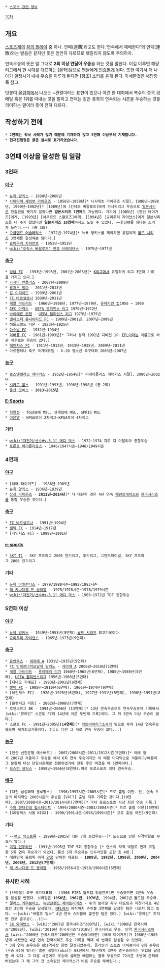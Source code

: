  * [[스포츠 관련 정보]]

[[목차]]
== 개요 ==
[[스포츠]]계의 [[꿈의 플레이]] 중 하나. 연패(連覇)라고도 한다.'연속해서 패배한다'의 연패(連敗)와는 발음은 같지만 뜻은 엄연히 다르므로 헷갈리지 않도록 주의하자. 

연속우승의 뜻은 말 그대로 '''2회 이상 연달아 우승'''을 하는 것을 말한다. 이걸 이루면 해당 리그에서 한 시대를 대표하는 [본좌]팀으로 팬들에게 [[인증]]받게 된다. 또한 여기서 더 나아가 일정시기 내내 우승을 이루게 된다면 [왕조] 소리를 듣게 된다. 자세한것은 해당항목 참고.

덧붙여 [[올림픽]]에서 나오는 ~관왕이라는 표현이 있으나 이건 한 대회에서 복수의 종목 금메달 혹은 1위를 따내는 것을 말하고 연패는 같은 종목의 연속되는 시즌을 우승하는 것을 의미하는 말이라 뜻이 전혀 다르다.

== 작성하기 전에 ==
 * '''2연패는 워낙 사례가 많기 때문에 기재하지 않고 3연패 이상부터 기재합니다.'''
 * '''현재진행형은 굵은 글씨로 표기하였습니다.'''

== 3연패 이상을 달성한 팀 일람 ==
=== 3연패 ===
==== [[야구]] ====
 * [[뉴욕 양키스]] - 1998년~2000년
 * [[사이타마 세이부 라이온즈]] - 1956년~1958년[* 니시테츠 라이온즈 시절], 1986년~1988년, 1990년~1992년[* [1989년]에 [킨테츠 버팔로즈]에게 퍼시픽리그 우승으로 [[일본시리즈]] 진출권을 뺏기지 않았다면 '''일본시리즈 7연패'''도 가능했다. 거기에 [1985년] [한신 타이거즈]에게, [1993년] [야쿠르트 스왈로즈]에게, [1994년] [요미우리 자이언츠]에게 일본시리즈를 내 주지 않았다면 '''일본시리즈 10연패'''까지도 노릴 수 있었다. ~~한신팬들 화나는 소리가 들린다.~~] (총 3회)
 * [[오클랜드 어슬레틱스]] - 1972년~1974년[* 뉴욕 양키스를 제외하면 유일하게 [[월드 시리즈]] 3연패를 달성해본 팀이다.]
 * [[요미우리 자이언츠]] - 1951년~1953년
 * [[wiki:"오릭스 버팔로즈" 한큐 브레이브스]] - 1975년~1977년

==== [[축구]] ====
 * [[성남 FC]] - 1993년~1995년, 2001년~2003년[* [[K리그]]에서 유일하게 리그 3연패 기록을 가지고 있다.]
 * [[가시마 앤틀러스]] - 2007년~2009년
 * [[광저우 헝다]] - 2011년~2013년
 * [[알 이티하드]] - 1999년~2001년 
 * [[FC 바르셀로나]] 2009년~2011년
 * [[레알 마드리드]] - 1966년~1968년, 1977년~1979년, [[유러피언 컵]]1956 ~ 1960
 * [[AFC 아약스]] - [[UEFA 챔피언스 리그]] 1970년~1972년
 * [[바이에른 뮌헨]] - [[UEFA 챔피언스 리그]] 1973년~1975년
 * [[맨체스터 유나이티드 FC]] - 1999년~2001년, 2007년~2009년
 * 허들스필드 타운 - 1923년~1925년
 * [[아스날 FC]] - 1932년~1934년
 * [[리버풀 FC]] - 1981년~1983년[* 그러나 정작 1992년 디비전 1이 [[EPL]]이라는 이름으로 바뀐 이후로는 우승이 없다.]
 * [[레인저스 FC]] - 1911년~1913년, 1933년~1935년, 2009년~2011년
 * 아르헨티나 축구 국가대표팀 - U-20 청소년 축구대회 2003년~2007년

==== [[농구]] ====
 * [[로스앤젤레스 레이커스]] - 1952년~1954년[* 미네아폴리스 레이커스 시절], 2000년~2002년
 * [[시카고 불스]] - 1991년~1993년, 1996년~1998년 (총 2회)
 * [[울산 모비스]] - '''2013~2015년'''
==== [[E-Sports]] ====
 * [[최연성]] - TG삼보배 MSL, 센게임배 MSL, SPRIS MSL
 * [[이윤열]] - KPGA투어 2차리그~KPGA투어 4차리그 

==== 기타 ====
 * [[wiki:"자전거/선수#s-3.1" 에디 먹스]] - 1972~1974 지로 디 이탈리아 종합우승 
 * [[토론토 메이플리프스]] - 1946/1947시즌~1948/1949시즌

=== 4연패 ===
==== [[야구]] ====
 * [해태 타이거즈] - 1986년~1989년
 * [[뉴욕 양키스]] - 1936년~1939년
 * [[삼성 라이온즈]] - '''2011년~2014년'''[* 더 대단한 것은 4년 연속 [[페넌트레이스]]와 [[한국시리즈]]를 통합 우승한 것이다.]


==== [[축구]] ====
 * [[FC 바르셀로나]] - 1991년~1994년
 * [[셀틱 FC]] - 1914년~1917년
 * [레인저스 FC] - 1899년~1901년

==== [[e-sports]] ====
 * [[SKT T1]] - SKY 프로리그 2005 전기리그, 후기리그, 그랜드파이널, SKY 프로리그 2006 전기리그

==== 기타 ====
 * [[뉴욕 아일런더스]] - 1979/1980시즌~1982/1983시즌
 * [[레 카나디앵 드 몽레알]] - 1975/1976시즌~1978/1979시즌
 * [[wiki:"자전거/선수#s-3.1" 에디 먹스]] - 1969~1972년 TDF 종합우승

=== 5연패 이상 ===
==== [[야구]] ====
 * [[뉴욕 양키스]] - 1949년~1953년(5연패),[[월드 시리즈]] 최고기록이다.
 * [[요미우리 자이언츠]] - 1965년~1973년(9연패)

==== [[축구]] ====
 * [[유벤투스]] - [[세리에 A]] 1931년~1935년(5연패)
 * [[FC 인테르나치오날레 밀라노]] - [[세리에 A]] 2006년~2010년(5연패)
 * [[레알 마드리드]] - [[프리메라 리가]] 1960년~1965년(6연패), 1985년~1989년(5연패), [[UEFA 챔피언스리그]] 1956년~1960년(5연패)
 * [디나모 키예프] - 1993년~2001년(9연패)
 * [[셀틱 FC]] - 1905년~1910년(6연패), 1966년~1974년(9연패)
 * [레인저스 FC] - 1920년~1925년(6연패), 1927년~1931년(5연패), 1990년~1997년(8연패)
 * [올랭피크 리옹] - 2002년~2008년(7연패)
 * 로젠보르그 BK - 1994년~2006년 (13연패)[* 13년 연속우승으로 연속우승분야 기록에서[wiki:"콩라인" 스콘토 FC의 14년에 이은 두번째 기록]이다. 그 뒤 3연속 이상 우승이 없다.]
 * 스콘토 FC - 1991년~2005년'''(14연패)'''[* [[라트비아]]리그소속의 팀으로 무려 14년 연속우승했으며 세계최고기록이다. ㅎㄷㄷ 다만 그 뒤로 연속 우승이 없다...]

==== [[농구]] ====
 * [안산 신한은행 에스버드] - 2007/2008시즌~2011/2012시즌(5연패)[* 이에 앞서 2007년 겨울리그 우승을 해서 6회 연속 우승이지만 이 때를 마지막으로 겨울리그/여름리그 분할제 대신 단일시즌제로 전환하였기에 전환 후만 따졌을 때 5연패이다.]
 * [[보스턴 셀틱스]] - 1959년~1966년(8연패).미국 프로스포츠 최다 연속우승.
==== [[배구]] ====
 * [대전 삼성화재 블루팡스] - 1996/1997시즌~2005시즌[* 프로 출범 이전. 단, 연속 우승의 마지막인 2005시즌의 우승은 [V리그] 출범 직후 기록한 것이다.](9연패), 2007/2008시즌~2013/2014시즌(7연패)[* 국내 프로스포츠 사상 최장 연승 기록.]
 * [[수원 현대건설 힐스테이트]] - 1999/2000시즌~2003/2004시즌[* 프로 출범 이전](5연패)
 * [GS칼텍스 서울 KIXX] - 1990/1991시즌~1998/1999시즌[* 프로 출범 이전](9연패)

==== 기타 ====
 * --[[랜스 암스트롱]] - 1999년~2005년 TDF 7회 종합우승--[* 도핑으로 인한 자격박탈로 무효가 됐다.]
 * [[미겔 인두라인]] - 1991년~1995년 TDF 5회 종합우승 [* 랜스의 자격 박탈로 현재 유일한 5회 연속 우승자가 되었다. 통산 5회 우승자는 인두라인을 포함 총 4명.]
 * 대한민국 올림픽 여자 [[양궁]] 단체전 대표팀 - '''1988년, 1992년, 1996년, 2000년, 2004년, 2008년, 2012년(7연패)'''
 * [[레 카나디앵 드 몽레알]] - 1955/1956시즌~1959/1960시즌(5연패)

=== 유사한 사례 ===
 * [브라질] 축구 국가대표팀 - [1966 FIFA 월드컵 잉글랜드]만 우승했으면 4연속 우승을 달성할 뻔했다. 브라질은 '''1958년''', '''1962년''', '''1970년''', 1994년, 2002년 월드컵 우승국.
 * [[댈러스 카우보이스]], [[뉴잉글랜드 페이트리어츠]] - 위의 브라질 축구 대표팀과 마찬가지로 4년동안 3번의 우승을 달성했다. [[NFL]]에서 아직까지 슈퍼볼 3연패를 달성한 팀은 나오지 않고 있다. ~~[wiki:"버팔로 빌스" 4년 연속 슈퍼볼에 출전한 팀은 있다.] [wiki:"콩라인" 하지만 전부 준우승(...)]~~
 * [[SK 와이번스]] - [wiki:"2007년 한국시리즈"2007년], [wiki:"2008년 한국시리즈"2008년], [wiki:"2010년 한국시리즈"2010년] 한국시리즈 우승. 만약 [[한국시리즈]]에서 [wiki:"2009년 한국시리즈"2009년만 우승했더라면] [해태 타이거즈]가 1986년~1989년에 세웠었던 4년 연속 한국시리즈 우승 기록을 역대 세 번째로 달성할 수 있었다.
 * 3회 연속 준우승은 nba역사상 한번 달성되었는데, 콩라인의 스포츠 아이콘이자 8회 준우승(우승 0)에 빛나는 엘진 베일러(nba)는 68년에서 70년까지 3연속 준우승이라는 위업을 달성한 바 있다. 그 다음 시즌에도 우승에 실패한 베일러는 결국 부상으로 72시즌 초반에 은퇴해버렸는데 그 해 그의 전 소속팀인 레이커스가 바로 우승을 해버린다;;
